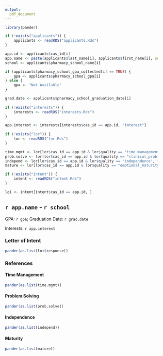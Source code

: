 ```yaml
---
output: 
  pdf_document
---
```


```r
library(pander)
```

```r
if (!exists("applicants")) {
    applicants <- readRDS("applicants.Rds")
}

app.id <- applicants$cas_id[i]
app.name <- paste(applicants$last_name[i], applicants$first_name[i], sep = ", ")
school <- applicants$pharmacy_school_name[i]

if (applicants$pharmacy_school_gpa_collected[i] == TRUE) {
    gpa <- applicants$pharmacy_school_gpa[i]
} else {
    gpa <- "Not Available"
}

grad.date <- applicants$pharmacy_school_graduation_date[i]
    
if (!exists("interests")) {
    interests <- readRDS("interests.Rds")
}

app.interest <- interests[interests$cas_id == app.id, "interest"]
    
if (!exists("lor")) {
    lor <- readRDS("lor.Rds")
}

time.mgmt <- lor[lor$cas_id == app.id & lor$quality == "time_management", "comment"]
prob.solve <- lor[lor$cas_id == app.id & lor$quality == "clinical_problem_solving_skills", "comment"]
independ <- lor[lor$cas_id == app.id & lor$quality == "independence", "comment"]
mature <- lor[lor$cas_id == app.id & lor$quality == "emotional_maturity", "comment"]

if (!exists("intent")) {
    intent <- readRDS("intent.Rds")
}

loi <- intent[intent$cas_id == app.id, ]
```

## `r app.name` - `r school` 

GPA: `r gpa`; Graduation Date: `r grad.date`

Interests: `r app.interest`

### Letter of Intent
```r
pander(as.list(loi$response))
```


### References

#### Time Management 
```r
pander(as.list(time.mgmt))
```

#### Problem Solving
```r
pander(as.list(prob.solve))
```

#### Independence
```r
pander(as.list(independ))
```

#### Maturity
```r
pander(as.list(mature))
```
